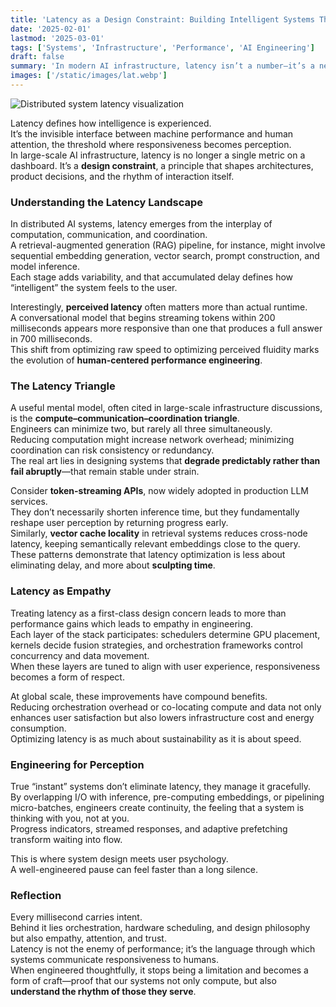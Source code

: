 ```yaml
---
title: 'Latency as a Design Constraint: Building Intelligent Systems That Scale'
date: '2025-02-01'
lastmod: '2025-03-01'
tags: ['Systems', 'Infrastructure', 'Performance', 'AI Engineering']
draft: false
summary: 'In modern AI infrastructure, latency isn’t a number—it’s a negotiation between computation, coordination, and human perception.'
images: ['/static/images/lat.webp']
---
```


![Distributed system latency visualization](/static/images/lat.webp)

Latency defines how intelligence is experienced.  
It’s the invisible interface between machine performance and human attention, the threshold where responsiveness becomes perception.  
In large-scale AI infrastructure, latency is no longer a single metric on a dashboard. It’s a **design constraint**, a principle that shapes architectures, product decisions, and the rhythm of interaction itself.

### Understanding the Latency Landscape

In distributed AI systems, latency emerges from the interplay of computation, communication, and coordination.  
A retrieval-augmented generation (RAG) pipeline, for instance, might involve sequential embedding generation, vector search, prompt construction, and model inference.  
Each stage adds variability, and that accumulated delay defines how “intelligent” the system feels to the user.

Interestingly, **perceived latency** often matters more than actual runtime.  
A conversational model that begins streaming tokens within 200 milliseconds appears more responsive than one that produces a full answer in 700 milliseconds.  
This shift from optimizing raw speed to optimizing perceived fluidity marks the evolution of **human-centered performance engineering**.

### The Latency Triangle

A useful mental model, often cited in large-scale infrastructure discussions, is the **compute–communication–coordination triangle**.  
Engineers can minimize two, but rarely all three simultaneously.  
Reducing computation might increase network overhead; minimizing coordination can risk consistency or redundancy.  
The real art lies in designing systems that **degrade predictably rather than fail abruptly**—that remain stable under strain.

Consider **token-streaming APIs**, now widely adopted in production LLM services.  
They don’t necessarily shorten inference time, but they fundamentally reshape user perception by returning progress early.  
Similarly, **vector cache locality** in retrieval systems reduces cross-node latency, keeping semantically relevant embeddings close to the query.  
These patterns demonstrate that latency optimization is less about eliminating delay, and more about **sculpting time**.

### Latency as Empathy

Treating latency as a first-class design concern leads to more than performance gains which leads to empathy in engineering.  
Each layer of the stack participates: schedulers determine GPU placement, kernels decide fusion strategies, and orchestration frameworks control concurrency and data movement.  
When these layers are tuned to align with user experience, responsiveness becomes a form of respect.

At global scale, these improvements have compound benefits.  
Reducing orchestration overhead or co-locating compute and data not only enhances user satisfaction but also lowers infrastructure cost and energy consumption.  
Optimizing latency is as much about sustainability as it is about speed.

### Engineering for Perception

True “instant” systems don’t eliminate latency, they manage it gracefully.  
By overlapping I/O with inference, pre-computing embeddings, or pipelining micro-batches, engineers create continuity, the feeling that a system is thinking with you, not at you.  
Progress indicators, streamed responses, and adaptive prefetching transform waiting into flow.

This is where system design meets user psychology.  
A well-engineered pause can feel faster than a long silence.

### Reflection

Every millisecond carries intent.  
Behind it lies orchestration, hardware scheduling, and design philosophy but also empathy, attention, and trust.  
Latency is not the enemy of performance; it’s the language through which systems communicate responsiveness to humans.  
When engineered thoughtfully, it stops being a limitation and becomes a form of craft—proof that our systems not only compute, but also **understand the rhythm of those they serve**.
